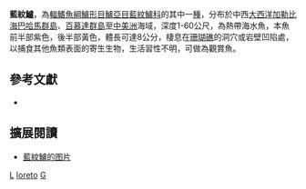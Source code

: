 {{Speciesbox
| image = Gramma loreto, Adult (Royal Gramma).jpg
| image_width = 250px
| status = NE
| status_system = IUCN3.1
| genus = Gramma
| species = loreto
| authority = [[Poey|Poey]], 1868
| synonyms = 
}}

'''藍紋鱸'''，為[[輻鰭魚綱|輻鰭魚綱]][[鱸形目|鱸形目]][[鱸亞目|鱸亞目]][[藍紋鱸科|藍紋鱸科]]的其中一[[種|種]]，分布於中西[[大西洋|大西洋]][[加勒比海|加勒比海]][[巴哈馬群島|巴哈馬群島]]、[[百慕達群島|百慕達群島]]至[[中美洲|中美洲]]海域，深度1-60公尺，為熱帶海水魚，本魚前半部紫色，後半部黃色，體長可達8公分，棲息在[[珊瑚礁|珊瑚礁]]的洞穴或岩壁凹陷處，以捕食其他魚類表面的寄生生物，生活習性不明，可做為觀賞魚。

==參考文獻 ==
*{{FishBase_species|genus=Gramma|species=loreto|year=2016|month=10}}

== 擴展閱讀 ==
* [https://biogeodb.stri.si.edu/caribbean/resources/img/images/species/3566_3083.jpg 藍紋鱸的图片] {{Wayback|url=https://biogeodb.stri.si.edu/caribbean/resources/img/images/species/3566_3083.jpg |date=20210419025448 }}

{{Taxonbar}}
[[Category:觀賞魚|L]]
[[Category:藍紋鱸屬|loreto]]
[[Category:1868年描述的魚類|G]]


{{鱸形目小作品}}